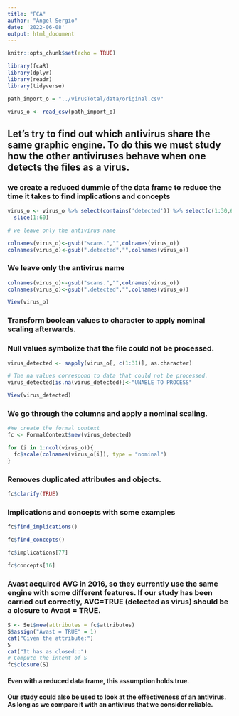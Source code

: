 ```yaml
---
title: "FCA"
author: "Ángel Sergio"
date: '2022-06-08'
output: html_document
---
```


```r
knitr::opts_chunk$set(echo = TRUE)
```

```r
library(fcaR)
library(dplyr)
library(readr)
library(tidyverse)
```

```r
path_import_o = "../virusTotal/data/original.csv"
```

```r
virus_o <- read_csv(path_import_o)
```

## Let's try to find out which antivirus share the same graphic engine. To do this we must study how the other antiviruses behave when one detects the files as a virus.

### we create a reduced dummie of the data frame to reduce the time it takes to find implications and concepts

```r

virus_o <- virus_o %>% select(contains('detected')) %>% select(c(1:30,64)) %>% 
  slice(1:60)

# we leave only the antivirus name 

colnames(virus_o)<-gsub("scans.","",colnames(virus_o))
colnames(virus_o)<-gsub(".detected","",colnames(virus_o))
```

### We leave only the antivirus name

```r

colnames(virus_o)<-gsub("scans.","",colnames(virus_o))
colnames(virus_o)<-gsub(".detected","",colnames(virus_o))
```

```r
View(virus_o)
```

### Transform boolean values to character to apply nominal scaling afterwards.

### Null values symbolize that the file could not be processed.

```r

virus_detected <- sapply(virus_o[, c(1:31)], as.character)

# The na values correspond to data that could not be processed.
virus_detected[is.na(virus_detected)]<-"UNABLE TO PROCESS"
```

```r
View(virus_detected)
```

### We go through the columns and apply a nominal scaling.

```r
#We create the formal context
fc <- FormalContext$new(virus_detected)

for (i in 1:ncol(virus_o)){
  fc$scale(colnames(virus_o[i]), type = "nominal")
}

```

### Removes duplicated attributes and objects.

```r
fc$clarify(TRUE)
```

### Implications and concepts with some examples

```r
fc$find_implications()
```

```r
fc$find_concepts()
```

```r
fc$implications[77]
```

```r
fc$concepts[16]
```

### Avast acquired AVG in 2016, so they currently use the same engine with some different features. If our study has been carried out correctly, AVG=TRUE (detected as virus) should be a closure to Avast = TRUE.

```r
S <- Set$new(attributes = fc$attributes)
S$assign("Avast = TRUE" = 1)
cat("Given the attribute:")
S
cat("It has as closed::")
# Compute the intent of S
fc$closure(S)
```

#### Even with a reduced data frame, this assumption holds true.

#### Our study could also be used to look at the effectiveness of an antivirus. As long as we compare it with an antivirus that we consider reliable.
